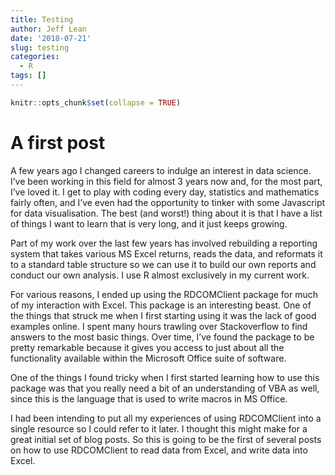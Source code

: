 ```yaml
---
title: Testing
author: Jeff Lean
date: '2018-07-21'
slug: testing
categories:
  - R
tags: []
---
```


```r
knitr::opts_chunk$set(collapse = TRUE)
```

# A first post

A few years ago I changed careers to indulge an interest in data science. I've been working in this field for almost 3 years now and, for the most part, I've loved it. I get to play with coding every day, statistics and mathematics fairly often, and I've even had the opportunity to tinker with some Javascript for data visualisation. The best (and worst!) thing about it is that I have a list of things I want to learn that is very long, and it just keeps growing.

Part of my work over the last few years has involved rebuilding a reporting system that takes various MS Excel returns, reads the data, and reformats it to a standard table structure so we can use it to build our own reports and conduct our own analysis. I use R almost exclusively in my current work.

For various reasons, I ended up using the RDCOMClient package for much of my interaction with Excel. This package is an interesting beast. One of the things that struck me when I first starting using it was the lack of good examples online. I spent many hours trawling over Stackoverflow to find answers to the most basic things. Over time, I've found the package to be pretty remarkable because it gives you access to just about all the functionality available within the Microsoft Office suite of software.

One of the things I found tricky when I first started learning how to use this package was that you really need a bit of an understanding of VBA as well, since this is the language that is used to write macros in MS Office. 

I had been intending to put all my experiences of using RDCOMClient into a single resource so I could refer to it later. I thought this might make for a great initial set of blog posts. So this is going to be the first of several posts on how to use RDCOMClient to read data from Excel, and write data into Excel.